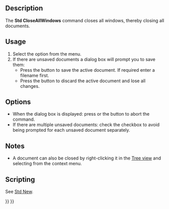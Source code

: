 <languages/>

{{Docnav
|[[Std_CloseActiveWindow|CloseActiveWindow]]
|[[Std_Save|Save]]
|[[Std_File_Menu|Std File Menu]]
|IconL=Std_CloseActiveWindow.svg
|IconR=Std_Save.svg
|IconC=Freecad.svg
}}

{{GuiCommand
|Name=Std CloseAllWindows
|MenuLocation=File → Close All
|Workbenches=All
|SeeAlso=[[Std_CloseActiveWindow|Std Close]]
}}

==Description==

The '''Std CloseAllWindows''' command closes all windows, thereby closing all documents.

==Usage==

# Select the {{MenuCommand|File → [[Image:Std_CloseAllWindows.svg|16px]] Close All}} option from the menu.
# If there are unsaved documents a dialog box will prompt you to save them:
#* Press the {{Button|Save}} button to save the active document. If required enter a filename first.
#* Press the {{Button|Discard}} button to discard the active document and lose all changes.

==Options==

* When the dialog box is displayed: press {{KEY|Esc}} or the {{Button|Cancel}} button to abort the command.
* If there are multiple unsaved documents: check the {{MenuCommand|Apply answer to all}} checkbox to avoid being prompted for each unsaved document separately.

==Notes==

* A document can also be closed by right-clicking it in the [[Tree_view|Tree view]] and selecting {{MenuCommand|Close document}} from the context menu.

==Scripting==

See [[Std_New#Scripting|Std New]].


{{Docnav
|[[Std_CloseActiveWindow|CloseActiveWindow]]
|[[Std_Save|Save]]
|[[Std_File_Menu|Std File Menu]]
|IconL=Std_CloseActiveWindow.svg
|IconR=Std_Save.svg
|IconC=Freecad.svg
}}

{{Std_Base_navi{{#translation:}}}}
{{Userdocnavi{{#translation:}}}}